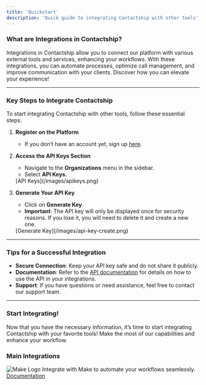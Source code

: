 ```yaml
---
title: 'Quickstart'
description: 'Quick guide to integrating Contactship with other tools'
---
```


### What are Integrations in Contactship?

Integrations in Contactship allow you to connect our platform with various external tools and services, enhancing your workflows. With these integrations, you can automate processes, optimize call management, and improve communication with your clients. Discover how you can elevate your experience!

---

### Key Steps to Integrate Contactship

To start integrating Contactship with other tools, follow these essential steps:

1. **Register on the Platform**
   - If you don’t have an account yet, sign up [here](https://app.contactship.ai/).

2. **Access the API Keys Section**
   - Navigate to the **Organizations** menu in the sidebar.
   - Select **API Keys**.

    <Frame>
    [API Keys](/images/apikeys.png)
    </Frame>

3. **Generate Your API Key**
   - Click on **Generate Key**.
   - **Important**: The API key will only be displayed once for security reasons. If you lose it, you will need to delete it and create a new one.
    <Frame>
   [Generate Key](/images/api-key-create.png) 
   </Frame>

---

### Tips for a Successful Integration

- **Secure Connection**: Keep your API key safe and do not share it publicly.
- **Documentation**: Refer to the [API documentation](https://docs.contactship.ai) for details on how to use the API in your integrations.
- **Support**: If you have questions or need assistance, feel free to contact our support team.

---

### Start Integrating!

Now that you have the necessary information, it’s time to start integrating Contactship with your favorite tools! Make the most of our capabilities and enhance your workflow.


### Main Integrations

<CardGroup cols={2}>
  <Card title="Make">
    <img src="/images/make-logo-freelogovectors.net_.png" alt="Make Logo" style={{ width: '30%', borderRadius: '8px' }} />
    Integrate with Make to automate your workflows seamlessly.
    <a href="https://docs.contactship.ai/en/integrations/make">Documentation</a>
  </Card>
</CardGroup>